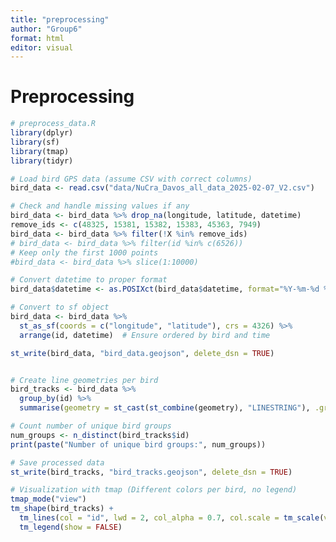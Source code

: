 ```yaml
---
title: "preprocessing"
author: "Group6"
format: html
editor: visual
---
```


# Preprocessing

```r
# preprocess_data.R
library(dplyr)
library(sf)
library(tmap)
library(tidyr)

# Load bird GPS data (assume CSV with correct columns)
bird_data <- read.csv("data/NuCra_Davos_all_data_2025-02-07_V2.csv")

# Check and handle missing values if any
bird_data <- bird_data %>% drop_na(longitude, latitude, datetime)
remove_ids <- c(48325, 15381, 15382, 15383, 45363, 7949)
bird_data <- bird_data %>% filter(!X %in% remove_ids)
# bird_data <- bird_data %>% filter(id %in% c(6526))
# Keep only the first 1000 points
#bird_data <- bird_data %>% slice(1:10000)

# Convert datetime to proper format
bird_data$datetime <- as.POSIXct(bird_data$datetime, format="%Y-%m-%d %H:%M:%S", tz="UTC")

# Convert to sf object
bird_data <- bird_data %>%
  st_as_sf(coords = c("longitude", "latitude"), crs = 4326) %>%
  arrange(id, datetime)  # Ensure ordered by bird and time

st_write(bird_data, "bird_data.geojson", delete_dsn = TRUE)


# Create line geometries per bird
bird_tracks <- bird_data %>%
  group_by(id) %>%
  summarise(geometry = st_cast(st_combine(geometry), "LINESTRING"), .groups = 'drop')

# Count number of unique bird groups
num_groups <- n_distinct(bird_tracks$id)
print(paste("Number of unique bird groups:", num_groups))

# Save processed data
st_write(bird_tracks, "bird_tracks.geojson", delete_dsn = TRUE)

# Visualization with tmap (Different colors per bird, no legend)
tmap_mode("view")
tm_shape(bird_tracks) +
  tm_lines(col = "id", lwd = 2, col_alpha = 0.7, col.scale = tm_scale(values = "dark2_cyc")) +
  tm_legend(show = FALSE)
```
